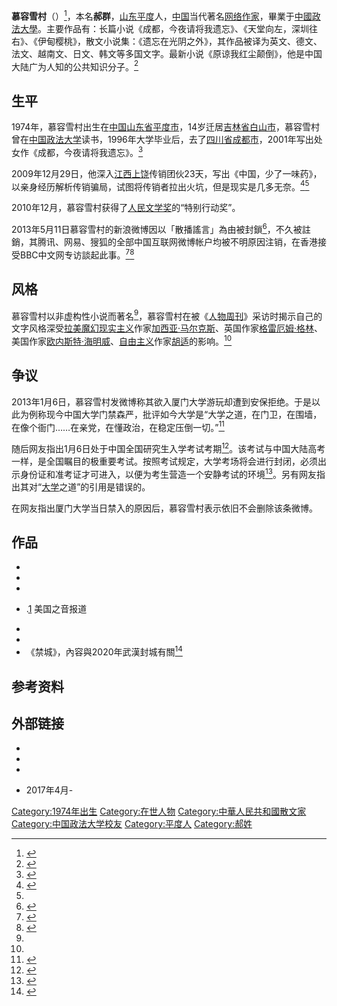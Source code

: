 {{blpsources|time=2012-07-24T16:50:03+00:00}}
{{not|雪村}}
{{Infobox writer <!-- see Template:Infobox writer -->
| 图像     = 慕容雪村20150528.jpg
| 图像大小 = 250px
| 图像说明 = 左起：[[鲍朴|鲍朴]]、[[郭小橹|郭小橹]]、[[夏伟|夏伟]]、慕容雪村 在[[纽约|纽约]]
| 姓名     = 慕容雪村
| 原文名称 = 
| 字       = 
| 号       = 
| 笔名     = 慕容雪村
| 原名     = 郝群
| 出生     = {{Birth year and age|1974}} 
| 出生地点 = {{CHN}}[[山东省|山东省]][[平度县|平度县]]
| 逝世     = <!--卒年在前生年在后{{death date and age|}} 或{{Death year and age| }}-->
| 逝世地点 = 
| 居处     = {{GBR}}[[倫敦|倫敦]]
| 职业     = [[作家|作家]] 
| 国籍     = {{PRC}}
| 种族     = [[汉族|汉族]]
| 公民权   = 
| 教育程度 = [[大学|大学]]
| 母校     = [[中国政法大学|中国政法大学]]
| 创作时期 = 2002年至今
| 体裁     = [[小说|小说]]、[[散文|散文]]、[[杂文|杂文]]
| 主题     = 
| 文学运动 = 非虚构性小说<ref name="man " />
| 代表作   =《成都，今夜请将我遗忘》 <br />《天堂向左，深圳往右》 <br />《伊甸樱桃》<br />《中国，少了一味药》 
| 父母     = 
| 配偶     =  <!--{{marriage|姓名|年份}} -->
| 伴侣     = 
| 子女     = 
| 亲属     = 
| 受影响于 = [[加夫列尔·加西亚·马尔克斯|加西亚·马尔克斯]]、[[格雷厄姆·格林|格雷厄姆·格林]]、[[欧内斯特·海明威|海明威]]、[[胡适|胡适]]<ref name="fish " /> 
| 施影响于 =
| 奖项     = {{Awards|award=人民文学奖“特别行动奖” |year=2010年12月 |title=《中国，少了一味药》 }}
| 官方网站 = <!--  {{URL|website}} -->
| 签名     =  <!--不需要加[[file:|128px]] -->
}}
'''慕容雪村'''（{{bd|1974年|||CatIdx=M慕}}）<ref>{{cite web |url=http://cn.nytimes.com/opinion/20140319/c19murong/ |title=东莞扫黄暴露央视信任危机 |accessdate=2014年3月19日 |publisher=纽约时报 |author=慕容雪村 |language=zh-cn |archive-date=2014年3月20日 |archive-url=https://web.archive.org/web/20140320114517/http://cn.nytimes.com/opinion/20140319/c19murong/ |dead-url=no }}</ref>，本名'''郝群'''，[[山东|山东]][[平度|平度]]人，[[中国|中国]]当代著名[[网络作家|网络作家]]，畢業于[[中國政法大學|中國政法大學]]。主要作品有：长篇小说《成都，今夜请将我遗忘》、《天堂向左，深圳往右》、《伊甸樱桃》，散文小说集：《遗忘在光阴之外》，其作品被译为英文、德文、法文、越南文、日文、韩文等多国文字。最新小说《原谅我红尘颠倒》，他是中国大陆广为人知的公共知识分子。<ref name="fish " >{{cite web |url=http://news.ifeng.com/society/2/detail_2012_09/18/17703295_0.shtml |title=慕容雪村：我是被逼成公知的 |accessdate=2012年9月18日 |publisher=凤凰网 |work=何三畏 |language=zh-cn |archive-date=2012年9月18日 |archive-url=https://web.archive.org/web/20120918185346/http://news.ifeng.com/society/2/detail_2012_09/18/17703295_0.shtml |dead-url=no }}</ref>

== 生平 ==
1974年，慕容雪村出生在[[中国|中国]][[山东省|山东省]][[平度市|平度市]]，14岁迁居[[吉林省|吉林省]][[白山市|白山市]]，慕容雪村曾在[[中国政法大学|中国政法大学]]读书，1996年大学毕业后，去了[[四川省|四川省]][[成都市|成都市]]，2001年写出处女作《成都，今夜请将我遗忘》。<ref name=" wyis" >{{cite web |url=http://news.163.com/10/0422/09/64S5TL4A00014AEE.html |title=慕容雪村卧底传销23天 |accessdate=2010-04-22 |publisher=网易 |work= |language=zh-cn |archive-url=https://web.archive.org/web/20100430082638/http://news.163.com/10/0422/09/64S5TL4A00014AEE.html |archive-date=2010-04-30 |dead-url=yes }}</ref>

2009年12月29日，他深入[[江西|江西]][[上饶|上饶]]传销团伙23天，写出《中国，少了一味药》，以亲身经历解析传销骗局，试图将传销者拉出火坑，但是现实是几多无奈。<ref name="man " >{{cite web |url=http://news.ifeng.com/gundong/detail_2012_07/23/16219526_0.shtml?_from_ralated |title=慕容雪村：作家不应该是喇叭 |accessdate=2012年7月23日 |publisher=凤凰网 |work= |language=zh-cn |archive-date=2012年11月20日 |archive-url=https://web.archive.org/web/20121120053708/http://news.ifeng.com/gundong/detail_2012_07/23/16219526_0.shtml?_from_ralated |dead-url=no }}</ref><ref name=" wyis" />

2010年12月，慕容雪村获得了[[人民文学奖|人民文学奖]]的“特别行动奖”。

2013年5月11日慕容雪村的新浪微博因以「散播謠言」為由被封鎖<ref>{{Cite web |url=http://www.guardian.co.uk/world/2013/may/15/china-microblogging-accounts-closed |title=China tries to rein in microbloggers |accessdate=2013-05-18 |archive-date=2013-05-18 |archive-url=https://web.archive.org/web/20130518061433/http://www.guardian.co.uk/world/2013/may/15/china-microblogging-accounts-closed |dead-url=no }}</ref>，不久被註銷，其腾讯、网易、獀狐的全部中国互联网微博帐户均被不明原因注销，在香港接受BBC中文网专访談起此事。<ref>{{cite web |url=http://dzh.mop.com/shzt/20130518/0/zlg7S8I2c141f8FS.shtml |title=存档副本 |accessdate=2013-05-19 |deadurl=yes |archiveurl=https://web.archive.org/web/20130708215620/http://dzh.mop.com/shzt/20130518/0/zlg7S8I2c141f8FS.shtml |archivedate=2013-07-08 }}</ref><ref>{{cite web|url=https://www.bbc.com/zhongwen/simp/china/2013/05/130517_murong_xuecun_weibo|title=专访慕容雪村：“全网封杀”令人恐惧|access-date=2022-05-14|archive-date=2022-05-14|archive-url=https://web.archive.org/web/20220514164803/https://www.bbc.com/zhongwen/simp/china/2013/05/130517_murong_xuecun_weibo}}</ref>

== 风格 ==
慕容雪村以非虚构性小说而著名<ref name="man " />，慕容雪村在被《[[人物周刊|人物周刊]]》采访时揭示自己的文字风格深受[[拉美|拉美]][[魔幻现实主义|魔幻现实主义]]作家[[加夫列尔·加西亚·马尔克斯|加西亚·马尔克斯]]、英国作家[[格雷厄姆·格林|格雷厄姆·格林]]、美国作家[[欧内斯特·海明威|欧内斯特·海明威]]、[[自由主义|自由主义]]作家[[胡适|胡适]]的影响。<ref name="fish " />

== 争议 ==
2013年1月6日，慕容雪村发微博称其欲入厦门大学游玩却遭到安保拒绝。于是以此为例称现今中国大学门禁森严，批评如今大学是“大学之道，在门卫，在围墙，在像个衙门……在亲党，在懂政治，在稳定压倒一切。”<ref>{{Cite news|url=https://www.guancha.cn/society/2013_01_07_118706.shtml|title=考研日慕容雪村逛厦大校园遭拒怒批体制 引微博热议|author=|date=|work=|publisher=观察者网|accessdate=2013-01-07|language=|format=|archive-date=2013-01-11|archive-url=https://web.archive.org/web/20130111173933/http://www.guancha.cn/society/2013_01_07_118706.shtml|dead-url=no}}</ref>

随后网友指出1月6日处于中国全国研究生入学考试考期<ref>{{Cite web|title=2013年全国硕士学位研究生招生简章公布|url=http://kaoyan.eol.cn/zheng_ce_bian_hua_3936/20120828/t20120828_834614.shtml|accessdate=2012-08-28|author=中国教育在线考研频道|date=|format=|publisher=|language=|archive-date=2012-08-30|archive-url=https://web.archive.org/web/20120830190041/http://kaoyan.eol.cn/zheng_ce_bian_hua_3936/20120828/t20120828_834614.shtml|dead-url=no}}</ref>。该考试与中国大陆高考一样，是全国瞩目的极重要考试。按照考试规定，大学考场将会进行封闭，必须出示身份证和准考证才可进入，以便为考生营造一个安静考试的环境<ref>{{Cite web|title=全国硕士研究生招生考试考场规则|url=https://yz.chsi.com.cn/kyzx/zcdh/201412/20141216/1415514715.html|accessdate=|author=|date=|format=|publisher=中国研究生招生信息网|language=|archive-date=2019-12-06|archive-url=https://web.archive.org/web/20191206133509/https://yz.chsi.com.cn/kyzx/zcdh/201412/20141216/1415514715.html|dead-url=no}}</ref>。另有网友指出其对“[[大學_(經傳)|大学]]之道”的引用是错误的。

在网友指出厦门大学当日禁入的原因后，慕容雪村表示依旧不会删除该条微博。

== 作品 ==
*{{cite book |language =zh-cn|author= |title=《慕容雪村随笔集》|year=2011年 |publisher=中国和平出版社 |location= |pages= 212|isbn=9787802018556 }}
*{{cite book |language =zh-cn|author= |title=《天堂向左，深圳往右》|url =https://archive.org/details/tiantangxiangzuo0002muro|year=2011年 |publisher=中国和平出版社 |location= |pages=[https://archive.org/details/tiantangxiangzuo0002muro/page/236 236] |isbn=9787802018549 }}
*{{cite book |language =zh-cn|author= |title=《原谅我红尘颠倒》|year=2011年 |publisher=浙江文艺出版社 |location= |pages= 267|isbn=9787533931872 }}
*{{cite book |language =en-us|author= |title=《原谅我红尘颠倒》英译版|year=2015年 |publisher=纽约时报出版社 }}.[http://www.voachinese.com/content/voa-news-murong-dancing-in-the-red-dust-20151103/3034288.html] {{Wayback|url=http://www.voachinese.com/content/voa-news-murong-dancing-in-the-red-dust-20151103/3034288.html |date=20160107002257 }}美国之音报道
*{{cite book |language =zh-cn|author= |title=《多数人死于贪婪》|year=2011年 |publisher=中国和平出版社 |location= |pages=228 |isbn=9787802018532 }}
*{{cite book |language =zh-cn|author= |title=《中国少了一味药》|url =https://archive.org/details/zhongguoshaoleyi0005muro|year=2010年 |publisher=中国和平出版社 |location= |pages=[https://archive.org/details/zhongguoshaoleyi0005muro/page/246 246] |isbn=9787513700665 }}
*《禁城》，內容與2020年武漢封城有關<ref>{{cite news |title=上海正在新疆化吗？ |url=https://cn.nytimes.com/china/20220506/shanghai-xinjiang-china-covid-zero/ |accessdate=2022-05-12 |archive-date=2022-06-23 |archive-url=https://web.archive.org/web/20220623162057/https://cn.nytimes.com/china/20220506/shanghai-xinjiang-china-covid-zero/ }}</ref>

==参考资料==
{{Reflist}}

==外部链接==
*{{Sinaweibo|hawking}}  
*{{Sinablog|hawking}}
*{{Twitter|hawkyeee}}
*{{Twitter|hawking197428}} 2017年4月-

{{Authority control}}

{{DEFAULTSORT:Hao郝}}
[[Category:1974年出生|Category:1974年出生]]
[[Category:在世人物|Category:在世人物]]
[[Category:中華人民共和國散文家|Category:中華人民共和國散文家]]
[[Category:中国政法大学校友|Category:中国政法大学校友]]
[[Category:平度人|Category:平度人]]
[[Category:郝姓|Category:郝姓]]